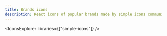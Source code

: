 ---
title: Brands icons
description: React icons of popular brands made by simple icons community that you can copy and paste into your project.
---

<IconsExplorer libraries={["simple-icons"]} />
